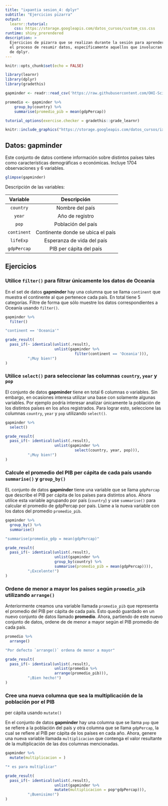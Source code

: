 ```yaml
---
title: "ixpantia sesion_4: dplyr"
subtitle: "Ejercicios pizarra"
output: 
  learnr::tutorial:
    css: https://storage.googleapis.com/datos_cursos/custom_css.css
runtime: shiny_prerendered
description: >
  Ejercicios de pizarra que se realizan durante la sesión para aprender sobre
  el proceso de resumir datos, específicamente aquellos que involucran el uso
  de dplyr.
---
```


<style>
@import url('https://fonts.googleapis.com/css2?family=Roboto+Mono&family=Roboto+Slab&family=Source+Sans+Pro:wght@300;400&display=swap');

@import url('https://fonts.googleapis.com/css2?family=Lato&display=swap');
</style> 

```r
knitr::opts_chunk$set(echo = FALSE)

library(learnr)
library(dplyr)
library(gradethis)

gapminder <- readr::read_csv('https://raw.githubusercontent.com/OHI-Science/data-science-training/master/data/gapminder.csv')

promedio <- gapminder %>%
    group_by(country) %>%
    summarise(promedio_pib = mean(gdpPercap))

tutorial_options(exercise.checker = gradethis::grade_learnr)
```

```r
knitr::include_graphics("https://storage.googleapis.com/datos_cursos/ixpantia_logo.png")  
```

## Datos: **gapminder**

Este conjunto de datos contiene información sobre distintos países tales como
características demográficas o económicas. Incluye 1704 observaciones y
6 variables. 

```r
glimpse(gapminder)
```

Descripción de las variables:

| Variable | Descripción |
|:--------:|:-----------:|
| `country` | Nombre del país | 
| `year` | Año de registro |
| `pop`|  Población del país | 
| `continent` | Continente donde se ubica el país |
| `lifeExp` | Esperanza de vida del país |
| `gdpPercap` | PIB per cápita del país |

## Ejercicios 

### Utilice `filter()` para filtrar únicamente los datos de Oceania

En el set de datos **gapminder** hay una columna que se llama `continent` 
que muestra el continente al que pertenece cada país. En total tiene 5 
categorías. Filtre de forma que sólo muestre los datos correspondientes a Oceanía usando `filter()`.
```r
gapminder %>% 
  filter()
```

```r
"continent == 'Oceania'"
```

```r
grade_result(
  pass_if(~ identical(unlist(.result), 
                      unlist(gapminder %>%
                               filter(continent == 'Oceania'))),
          "¡Muy bien!")
)
```

### Utilice `select()` para seleccionar las columnas `country`, `year` y `pop`

El conjunto de datos **gapminder** tiene en total 6 columnas o variables. Sin
embargo, en ocasiones interesa utilizar una base con solamente algunas variables.
Por ejemplo podría interesar analizar únicamente la población de los distintos
países en los años registrados. Para lograr esto, seleccione las columnas 
`country`, `year` y `pop` utilizando `select()`.
```r
gapminder %>% 
  select()
```

```r
grade_result(
  pass_if(~ identical(unlist(.result),
                      unlist(gapminder %>% 
                               select(country, year, pop))),
          "¡Muy bien!")
)
```

### Calcule el promedio del PIB per cápita de cada país usando `summarise()` y `group_by()` 

EL conjunto de datos **gapminder** tiene una variable que se llama `gdpPercap`
que describe el PIB per cápita de los países para distintos años. Ahora utilice
esta variable agrupando por país (`country`) y use `summarise()` para calcular el promedio de gdpPercap por país. Llame a la nueva variable con los datos del
promedio `promedio_pib`.
```r
gapminder %>% 
  group_by() %>% 
  summarise()
```

```r
"summarise(promedio_gdp = mean(gdpPercap)"
```

```r
grade_result(
  pass_if(~ identical(unlist(.result),
                      unlist(gapminder %>%
                      group_by(country) %>%
                      summarise(promedio_pib = mean(gdpPercap)))),
          "¡Excelente!")
)
```

### Ordene de menor a mayor los países según `promedio_pib` utilizando `arrange()`

Anteriormente creamos una variable llamada `promedio_pib` que representa el 
promedio del PIB per cápita de cada país. Esto quedó guardado en un nuevo conjunto
de datos llamado **promedio**. Ahora, partiendo de este nuevo conjunto de datos, 
ordene de de menor a mayor según el PIB promedio de cada país. 
```r
promedio %>% 
  arrange()
```

```r
"Por defecto `arrange()` ordena de menor a mayor"
```

```r
grade_result(
  pass_if(~ identical(unlist(.result),
                      unlist(promedio %>% 
                      arrange(promedio_pib))), 
          "¡Bien hecho!")
)
```

### Cree una nueva columna que sea la multiplicación de la población por el PIB 
per cápita usando `mutate()`

En el conjunto de datos **gapminder** hay una columna que se llama `pop` que se
refiere a la población del país y otra columna que se llama `gdpPercap`, la cual
se refiere al PIB per cápita de los países en cada año. Ahora, genere una nueva
variable llamada `multiplicacion` que contenga el valor resultante de la
multiplicación de las dos columnas mencionadas. 
```r
gapminder %>% 
  mutate(multiplicacion = )
```

```r
"* es para multiplicar"
```

```r
grade_result(
  pass_if(~ identical(unlist(.result),
                      unlist(gapminder %>% 
                      mutate(multiplicacion = pop*gdpPercap))),
          "¡Buenisimo!")
)
```

